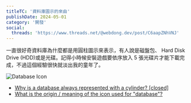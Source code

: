 ```yaml
---
titleTC: '資料庫圖示的來由'
publishDate: 2024-05-01
category: '開發'
social:
  threads: 'https://www.threads.net/@webdong.dev/post/C6aapZNhVNJ'
---
```


一直很好奇資料庫為什麼都是用圓柱圖示來表示，有人說是磁盤包、 Hard Disk Drive (HDD)或是光碟。記得小時候安裝遊戲要依序放入 5 張光碟片才能下載完成，不過這個經驗很快就淡出我的童年了。

![Database Icon](./database-icon.webp)

- [Why is a database always represented with a cylinder? [closed]](https://stackoverflow.com/questions/2822650/why-is-a-database-always-represented-with-a-cylinder)
- [What is the origin / meaning of the icon used for "database"?](https://ux.stackexchange.com/questions/31784/what-is-the-origin-meaning-of-the-icon-used-for-database)
